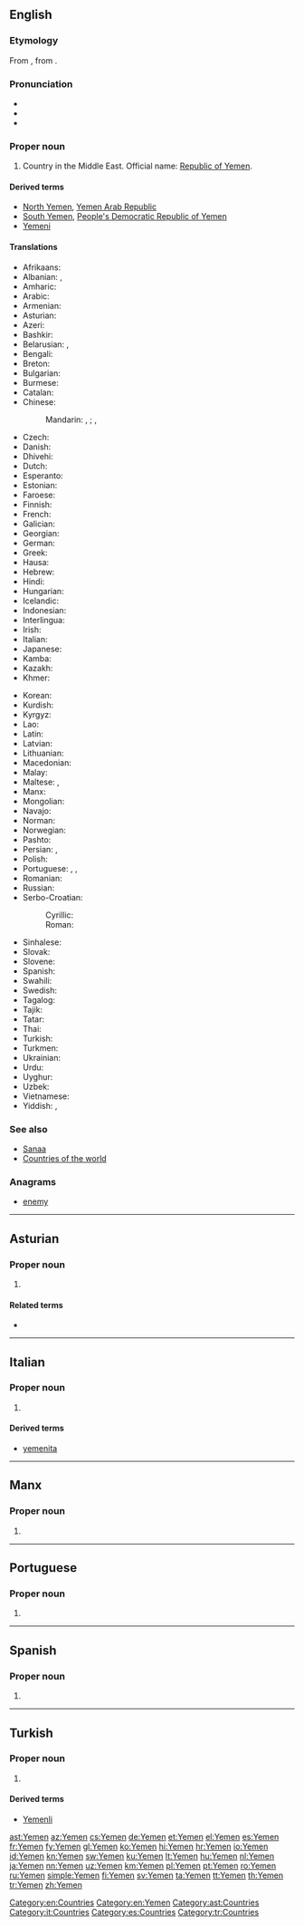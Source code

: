 {{also|Ýemen|Yémen|Yəmən}}
==English==
{{wikipedia}}

===Etymology===
From {{etyl|ar|en}} {{m|ar|اَلْيَمَن}}, from {{etyl|sem-pro|en}} {{m|sem-pro|*yamīn-||right; right hand}}.

===Pronunciation===
* {{IPA|/ˈjɛmən/|lang=en}}
* {{audio|En-us-Yemen.ogg|Audio (US)|lang=en}}
* {{rhymes|ɛmən|lang=en}}

===Proper noun===
{{en-proper noun}}

# Country in the Middle East. Official name: [[Republic of Yemen]].

====Derived terms====
* [[North Yemen]], [[Yemen Arab Republic]]
* [[South Yemen]], [[People's Democratic Republic of Yemen]]
* [[Yemeni]]

====Translations====
{{trans-top|Republic of Yemen}}
* Afrikaans: {{t|af|Jemen}}
* Albanian: {{t|sq|Jemen|m}} {{q|indefinite}}, {{t+|sq|Jemeni|m}}
* Amharic: {{t|am|የመን|sc=Ethi}}
* Arabic: {{t|ar|اَلْيَمَن|m|f}}
* Armenian: {{t|hy|Եմեն}}
* Asturian: {{t+|ast|Yemen|m}}
* Azeri: {{t+|az|Yəmən}}
* Bashkir: {{t|ba|Йәмән|tr=Yəmən|sc=Cyrl}}
* Belarusian: {{t|be|Е́мен|m|sc=Cyrl}}, {{t|be|Е́мэн|m|sc=Cyrl}}
* Bengali: {{t|bn|ইয়েমেন|sc=Beng}}
* Breton: {{t|br|Yemen}}
* Bulgarian: {{t|bg|Йе́мен|m}}
* Burmese: {{t|my|ယီမင်|sc=Mymr}}
* Catalan: {{t+|ca|Iemen|m}}
* Chinese:
*: Mandarin: {{t+|cmn|也門|sc=Hani}}, {{t+|cmn|也门|tr=Yěmén|sc=Hani}}; {{qualifier|Taiwan}} {{t|cmn|葉門|sc=Hani}}, {{t|cmn|叶门|tr=Yèmén|sc=Hani}}
* Czech: {{t+|cs|Jemen|m}}
* Danish: {{t|da|Yemen}}
* Dhivehi: {{t|dv|ޔަމަން|sc=Thaa}}
* Dutch: {{t+|nl|Jemen}}
* Esperanto: {{t|eo|Jemeno}}
* Estonian: {{t+|et|Jeemen}}
* Faroese: {{t|fo|Jemen|n}}
* Finnish: {{t+|fi|Jemen}}
* French: {{t+|fr|Yémen|m}}
* Galician: {{t+|gl|Iemen|m}}
* Georgian: {{t|ka|იემენი}}
* German: {{t+|de|Jemen|m}}
* Greek: {{t+|el|Υεμένη|f}}
* Hausa: {{t|ha|Yamal|f|alt=Yamàl}}
* Hebrew: {{t|he|תֵּימָן|f|tr=teimán}}
* Hindi: {{t+|hi|यमन}}
* Hungarian: {{t+|hu|Jemen}}
* Icelandic: {{t+|is|Jemen|n}}
* Indonesian: {{t|id|Yaman}}
* Interlingua: {{t|ia|Yemen}}
* Irish: {{t|ga|Éimin}}
* Italian: {{t|it|Yemen|m}}
* Japanese: {{t|ja|イエメン|tr=Iemen}}
* Kamba: {{t|kam|Yemen}}
* Kazakh: {{t|kk|Йемен|sc=Cyrl}}
* Khmer: {{t|km|យេមែន|tr=yeimɛɛn|sc=Khmr}}
{{trans-mid}}
* Korean: {{t+|ko|^예멘|sc=Hang}}
* Kurdish: {{t+|ku|Yemen}}
* Kyrgyz: {{t|ky|Йемен|sc=Cyrl}}
* Lao: {{t|lo|ເຢເມັນ|sc=Laoo}}
* Latin: {{t|la|Iemenia}}
* Latvian: {{t+|lv|Jemena}}
* Lithuanian: {{t+|lt|Jemenas|m}}
* Macedonian: {{t+|mk|Је́мен|m|tr=Jémen}}
* Malay: {{t|ms|Yaman}}
* Maltese: {{t|mt|Jemen}}, {{t|mt|Jemen}}
* Manx: {{t|gv|Yeamen|f|alt=Yn Yeamen}}
* Mongolian: {{t+|mn|Йемен|sc=Cyrl}}
* Navajo: {{t|nv|Shádiʼááhjí Ásáí bikéyah}}
* Norman: {{t|nrf|Yemen|m}}
* Norwegian: {{t+|no|Jemen}}
* Pashto: {{t+|ps|يمن|tr=yaman|sc=ps-Arab}}
* Persian: {{t+|fa|یمن|tr=yaman}}, {{t+|fa|هاماوران|tr=hâmâvarân|sc=fa-Arab}}
* Polish: {{t+|pl|Jemen|m-in}}
* Portuguese: {{t+|pt|Iémen|m}} {{qualifier|Portugal}}, {{t|pt|Iêmen|m}} {{qualifier|Brazil}}, {{t|pt|Yemen|m}}
* Romanian: {{t+|ro|Yemen|n}}
* Russian: {{t+|ru|Йе́мен|m|tr=Jémɛn}}
* Serbo-Croatian:
*: Cyrillic: {{t|sh|Јемен|m}}
*: Roman: {{t+|sh|Jemen|m}}
* Sinhalese: {{t|si|යේමනය|sc=Sinh}}
* Slovak: {{t|sk|Jemen|m}}
* Slovene: {{t+|sl|Jémen|m}}
* Spanish: {{t+|es|Yemen|m}}
* Swahili: {{t+|sw|Yemen}}
* Swedish: {{t+|sv|Jemen}}
* Tagalog: {{t|tl|Yemen}}
* Tajik: {{t|tg|Яман|sc=Cyrl}}
* Tatar: {{t|tt|Йәмән|sc=Cyrl}}
* Thai: {{t+|th|เยเมน|sc=Thai}}
* Turkish: {{t+|tr|Yemen}}
* Turkmen: {{t|tk|Ýemen}}
* Ukrainian: {{t+|uk|Є́мен|m}}
* Urdu: {{t|ur|یمن|tr=yaman}}
* Uyghur: {{t|ug|يەمەن|sc=ug-Arab}}
* Uzbek: {{t+|uz|Yaman}}
* Vietnamese: {{t|vi|Yemen}}
* Yiddish: {{t|yi|תּימן|n|tr=teymen}}, {{t|yi|יעמען|n}}
{{trans-bottom}}

===See also===
* [[Sanaa]]
* [[Appendix:Countries of the world|Countries of the world]]

===Anagrams===
* [[enemy#English|enemy]]

[[Category:en:Countries]]
[[Category:en:Yemen]]

----

==Asturian==
{{wikipedia|lang=ast}}

===Proper noun===
{{ast-proper noun|m}}

# {{l|en|Yemen}} {{gloss|republic of Yemen}}

====Related terms====
* {{l|ast|portugués}}
[[Category:ast:Countries]]

----

==Italian==
{{wikipedia|lang=it}}

===Proper noun===
{{it-proper noun|m}}

# {{l|en|Yemen}}

====Derived terms====
* [[yemenita]]

[[Category:it:Countries]]

----

==Manx==

===Proper noun===
{{head|gv|proper noun|g=f|head=Yn Yemen}}

# {{alternative form of|Yeaman|lang=gv}}

----

==Portuguese==

===Proper noun===
{{pt-proper noun|m}}

# {{alternative form of|Iémen|lang=pt}}

----

==Spanish==
{{wikipedia|lang=es}}

===Proper noun===
{{es-proper noun|m}}

# {{l|en|Yemen}}

[[Category:es:Countries]]

----

==Turkish==

===Proper noun===
{{tr-proper noun}}

# {{l|en|Yemen}}

====Derived terms====
* [[Yemenli]]

[[Category:tr:Countries]]

[[ast:Yemen]]
[[az:Yemen]]
[[cs:Yemen]]
[[de:Yemen]]
[[et:Yemen]]
[[el:Yemen]]
[[es:Yemen]]
[[fr:Yemen]]
[[fy:Yemen]]
[[gl:Yemen]]
[[ko:Yemen]]
[[hi:Yemen]]
[[hr:Yemen]]
[[io:Yemen]]
[[id:Yemen]]
[[kn:Yemen]]
[[sw:Yemen]]
[[ku:Yemen]]
[[lt:Yemen]]
[[hu:Yemen]]
[[nl:Yemen]]
[[ja:Yemen]]
[[nn:Yemen]]
[[uz:Yemen]]
[[km:Yemen]]
[[pl:Yemen]]
[[pt:Yemen]]
[[ro:Yemen]]
[[ru:Yemen]]
[[simple:Yemen]]
[[fi:Yemen]]
[[sv:Yemen]]
[[ta:Yemen]]
[[tt:Yemen]]
[[th:Yemen]]
[[tr:Yemen]]
[[zh:Yemen]]